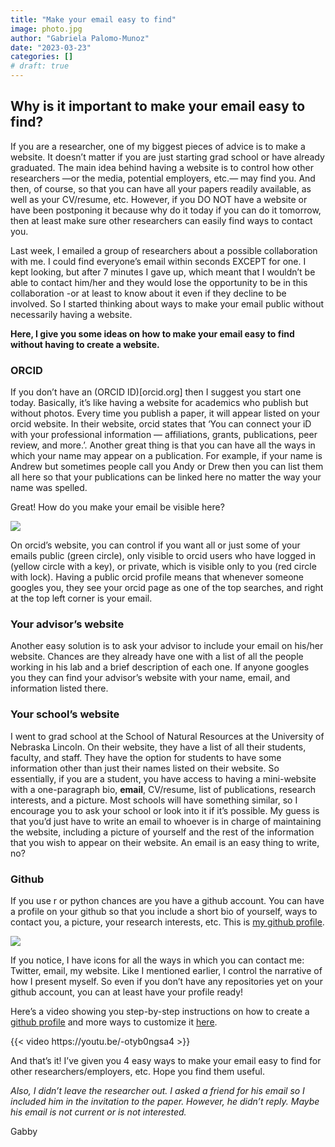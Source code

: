 ---
title: "Make your email easy to find"
image: photo.jpg
author: "Gabriela Palomo-Munoz"
date: "2023-03-23"
categories: []
# draft: true
---

## Why is it important to make your email easy to find?

If you are a researcher, one of my biggest pieces of advice is to make a website. It doesn't matter if you are just starting grad school or have already graduated. The main idea behind having a website is to control how other researchers ---or the media, potential employers, etc.--- may find you. And then, of course, so that you can have all your papers readily available, as well as your CV/resume, etc. However, if you DO NOT have a website or have been postponing it because why do it today if you can do it tomorrow, then at least make sure other researchers can easily find ways to contact you.

Last week, I emailed a group of researchers about a possible collaboration with me. I could find everyone's email within seconds EXCEPT for one. I kept looking, but after 7 minutes I gave up, which meant that I wouldn't be able to contact him/her and they would lose the opportunity to be in this collaboration -or at least to know about it even if they decline to be involved. So I started thinking about ways to make your email public without necessarily having a website.

**Here, I give you some ideas on how to make your email easy to find without having to create a website.**

### **ORCID**

If you don't have an (ORCID ID)[orcid.org] then I suggest you start one today. Basically, it's like having a website for academics who publish but without photos. Every time you publish a paper, it will appear listed on your orcid website. In their website, orcid states that 'You can connect your iD with your professional information --- affiliations, grants, publications, peer review, and more.'. Another great thing is that you can have all the ways in which your name may appear on a publication. For example, if your name is Andrew but sometimes people call you Andy or Drew then you can list them all here so that your publications can be linked here no matter the way your name was spelled.

Great! How do you make your email be visible here?

![](/blog/make_email_easy_to_find/orcid.png)

On orcid's website, you can control if you want all or just some of your emails public (green circle), only visible to orcid users who have logged in (yellow circle with a key), or private, which is visible only to you (red circle with lock). Having a public orcid profile means that whenever someone googles you, they see your orcid page as one of the top searches, and right at the top left corner is your email.

### **Your advisor's website**

Another easy solution is to ask your advisor to include your email on his/her website. Chances are they already have one with a list of all the people working in his lab and a brief description of each one. If anyone googles you they can find your advisor's website with your name, email, and information listed there.

### **Your school's website**

I went to grad school at the School of Natural Resources at the University of Nebraska Lincoln. On their website, they have a list of all their students, faculty, and staff. They have the option for students to have some information other than just their names listed on their website. So essentially, if you are a student, you have access to having a mini-website with a one-paragraph bio, **email**, CV/resume, list of publications, research interests, and a picture. Most schools will have something similar, so I encourage you to ask your school or look into it if it's possible. My guess is that you'd just have to write an email to whoever is in charge of maintaining the website, including a picture of yourself and the rest of the information that you wish to appear on their website. An email is an easy thing to write, no?

### **Github**

If you use r or python chances are you have a github account. You can have a profile on your github so that you include a short bio of yourself, ways to contact you, a picture, your research interests, etc. This is [my github profile](<https://github.com/GabsPalomo>).

![](/blog/make_email_easy_to_find/github.png)

If you notice, I have icons for all the ways in which you can contact me: Twitter, email, my website. Like I mentioned earlier, I control the narrative of how I present myself. So even if you don't have any repositories yet on your github account, you can at least have your profile ready!

Here's a video showing you step-by-step instructions on how to create a [github profile](https://youtu.be/-otyb0ngsa4) and more ways to customize it [here](https://dev.to/github/how-to-create-a-github-profile-readme-jha).

{{< video https://youtu.be/-otyb0ngsa4 >}}

And that's it! I've given you 4 easy ways to make your email easy to find for other researchers/employers, etc. Hope you find them useful.

*Also, I didn't leave the researcher out. I asked a friend for his email so I included him in the invitation to the paper. However, he didn't reply. Maybe his email is not current or is not interested.*

Gabby
